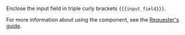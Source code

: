 <Cut title="How do I display formatted text from input data in the task?">

Enclose the input field in triple curly brackets `{{{input_field}}}`.

For more information about using the component, see the [Requester's guide](https://toloka.ai/en/docs/guide/concepts/t-components/html).

</Cut>